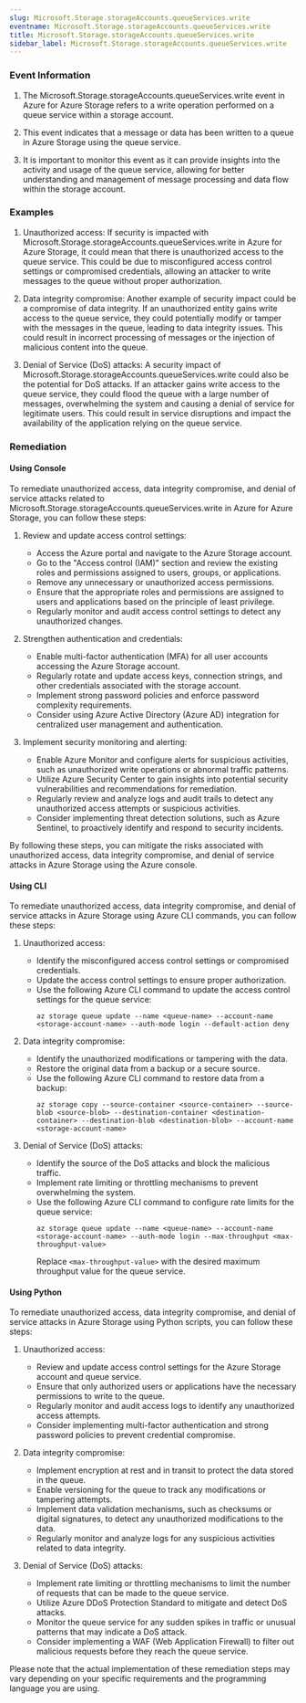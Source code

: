 ```yaml
--- 
slug: Microsoft.Storage.storageAccounts.queueServices.write
eventname: Microsoft.Storage.storageAccounts.queueServices.write
title: Microsoft.Storage.storageAccounts.queueServices.write
sidebar_label: Microsoft.Storage.storageAccounts.queueServices.write
---
```

                       
### Event Information

1. The Microsoft.Storage.storageAccounts.queueServices.write event in Azure for Azure Storage refers to a write operation performed on a queue service within a storage account.

2. This event indicates that a message or data has been written to a queue in Azure Storage using the queue service.

3. It is important to monitor this event as it can provide insights into the activity and usage of the queue service, allowing for better understanding and management of message processing and data flow within the storage account.


### Examples

1. Unauthorized access: If security is impacted with Microsoft.Storage.storageAccounts.queueServices.write in Azure for Azure Storage, it could mean that there is unauthorized access to the queue service. This could be due to misconfigured access control settings or compromised credentials, allowing an attacker to write messages to the queue without proper authorization.

2. Data integrity compromise: Another example of security impact could be a compromise of data integrity. If an unauthorized entity gains write access to the queue service, they could potentially modify or tamper with the messages in the queue, leading to data integrity issues. This could result in incorrect processing of messages or the injection of malicious content into the queue.

3. Denial of Service (DoS) attacks: A security impact of Microsoft.Storage.storageAccounts.queueServices.write could also be the potential for DoS attacks. If an attacker gains write access to the queue service, they could flood the queue with a large number of messages, overwhelming the system and causing a denial of service for legitimate users. This could result in service disruptions and impact the availability of the application relying on the queue service.

### Remediation

#### Using Console

To remediate unauthorized access, data integrity compromise, and denial of service attacks related to Microsoft.Storage.storageAccounts.queueServices.write in Azure for Azure Storage, you can follow these steps:

1. Review and update access control settings:
   - Access the Azure portal and navigate to the Azure Storage account.
   - Go to the "Access control (IAM)" section and review the existing roles and permissions assigned to users, groups, or applications.
   - Remove any unnecessary or unauthorized access permissions.
   - Ensure that the appropriate roles and permissions are assigned to users and applications based on the principle of least privilege.
   - Regularly monitor and audit access control settings to detect any unauthorized changes.

2. Strengthen authentication and credentials:
   - Enable multi-factor authentication (MFA) for all user accounts accessing the Azure Storage account.
   - Regularly rotate and update access keys, connection strings, and other credentials associated with the storage account.
   - Implement strong password policies and enforce password complexity requirements.
   - Consider using Azure Active Directory (Azure AD) integration for centralized user management and authentication.

3. Implement security monitoring and alerting:
   - Enable Azure Monitor and configure alerts for suspicious activities, such as unauthorized write operations or abnormal traffic patterns.
   - Utilize Azure Security Center to gain insights into potential security vulnerabilities and recommendations for remediation.
   - Regularly review and analyze logs and audit trails to detect any unauthorized access attempts or suspicious activities.
   - Consider implementing threat detection solutions, such as Azure Sentinel, to proactively identify and respond to security incidents.

By following these steps, you can mitigate the risks associated with unauthorized access, data integrity compromise, and denial of service attacks in Azure Storage using the Azure console.

#### Using CLI

To remediate unauthorized access, data integrity compromise, and denial of service attacks in Azure Storage using Azure CLI commands, you can follow these steps:

1. Unauthorized access:
   - Identify the misconfigured access control settings or compromised credentials.
   - Update the access control settings to ensure proper authorization.
   - Use the following Azure CLI command to update the access control settings for the queue service:
     ```
     az storage queue update --name <queue-name> --account-name <storage-account-name> --auth-mode login --default-action deny
     ```

2. Data integrity compromise:
   - Identify the unauthorized modifications or tampering with the data.
   - Restore the original data from a backup or a secure source.
   - Use the following Azure CLI command to restore data from a backup:
     ```
     az storage copy --source-container <source-container> --source-blob <source-blob> --destination-container <destination-container> --destination-blob <destination-blob> --account-name <storage-account-name>
     ```

3. Denial of Service (DoS) attacks:
   - Identify the source of the DoS attacks and block the malicious traffic.
   - Implement rate limiting or throttling mechanisms to prevent overwhelming the system.
   - Use the following Azure CLI command to configure rate limits for the queue service:
     ```
     az storage queue update --name <queue-name> --account-name <storage-account-name> --auth-mode login --max-throughput <max-throughput-value>
     ```
     Replace `<max-throughput-value>` with the desired maximum throughput value for the queue service.

#### Using Python

To remediate unauthorized access, data integrity compromise, and denial of service attacks in Azure Storage using Python scripts, you can follow these steps:

1. Unauthorized access:
   - Review and update access control settings for the Azure Storage account and queue service.
   - Ensure that only authorized users or applications have the necessary permissions to write to the queue.
   - Regularly monitor and audit access logs to identify any unauthorized access attempts.
   - Consider implementing multi-factor authentication and strong password policies to prevent credential compromise.

2. Data integrity compromise:
   - Implement encryption at rest and in transit to protect the data stored in the queue.
   - Enable versioning for the queue to track any modifications or tampering attempts.
   - Implement data validation mechanisms, such as checksums or digital signatures, to detect any unauthorized modifications to the data.
   - Regularly monitor and analyze logs for any suspicious activities related to data integrity.

3. Denial of Service (DoS) attacks:
   - Implement rate limiting or throttling mechanisms to limit the number of requests that can be made to the queue service.
   - Utilize Azure DDoS Protection Standard to mitigate and detect DoS attacks.
   - Monitor the queue service for any sudden spikes in traffic or unusual patterns that may indicate a DoS attack.
   - Consider implementing a WAF (Web Application Firewall) to filter out malicious requests before they reach the queue service.

Please note that the actual implementation of these remediation steps may vary depending on your specific requirements and the programming language you are using.


 